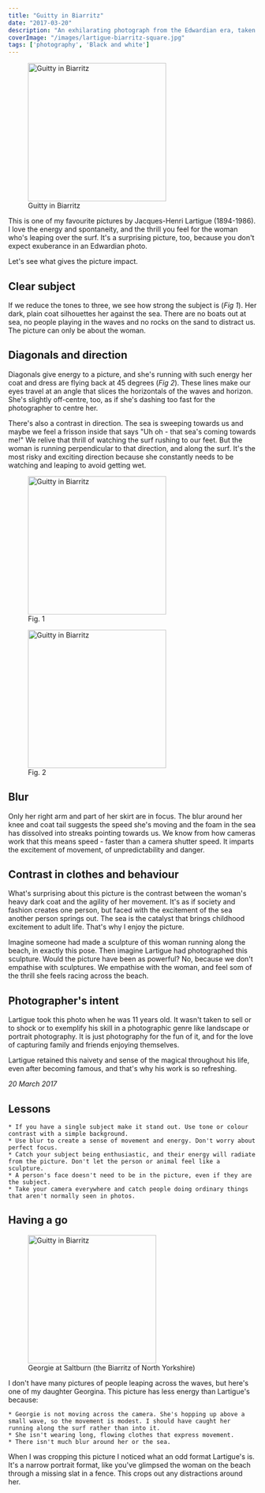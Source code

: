 ```yaml
---
title: "Guitty in Biarritz"
date: "2017-03-20"
description: "An exhilarating photograph from the Edwardian era, taken by Jacques-Henri Lartigue."
coverImage: "/images/lartigue-biarritz-square.jpg"
tags: ['photography', 'Black and white']
---
```


<figure className="md:float-right md:mt-2 md:ml-8 mb-4 text-center">
<img src="/images/lartigue-biarritz-550.jpg" alt="Guitty in Biarritz" width="280" className="block max-sm:mx-auto" />
<figcaption className="max-sm:flex max-sm:justify-center">Guitty in Biarritz</figcaption>
</figure>

This is one of my favourite pictures by Jacques-Henri Lartigue (1894-1986). I love the energy and spontaneity, and the thrill you feel for the woman who's leaping over the surf. It's a surprising picture, too, because you don't expect exuberance in an Edwardian photo.

Let's see what gives the picture impact.

## Clear subject

If we reduce the tones to three, we see how strong the subject is (*Fig 1*). Her dark, plain coat silhouettes her against the sea. There are no boats out at sea, no people playing in the waves and no rocks on the sand to distract us. The picture can only be about the woman.

## Diagonals and direction

Diagonals give energy to a picture, and she's running with such energy her coat and dress are flying back at 45 degrees (*Fig 2*). These lines make our eyes travel at an angle that slices the horizontals of the waves and horizon. She's slightly off-centre, too, as if she's dashing too fast for the photographer to centre her.

There's also a contrast in direction. The sea is sweeping towards us and maybe we feel a frisson inside that says "Uh oh - that sea's coming towards me!" We relive that thrill of watching the surf rushing to our feet. But the woman is running perpendicular to that direction, and along the surf. It's the most risky and exciting direction because she constantly needs to be watching and leaping to avoid getting wet.

<div className="grid md:grid-cols-2 items-center justify-items-center">
<figure className="text-center mb-0">
<img src="/images/lartigue-biarritz-tone.jpg" alt="Guitty in Biarritz" width="280" />
<figcaption>Fig. 1</figcaption>
</figure>
<figure className="text-center mb-0">
<img src="/images/lartigue-biarritz-line.jpg" alt="Guitty in Biarritz" width="280" />
<figcaption>Fig. 2</figcaption>
</figure>
</div>

## Blur

Only her right arm and part of her skirt are in focus. The blur around her knee and coat tail suggests the speed she's moving and the foam in the sea has dissolved into streaks pointing towards us. We know from how cameras work that this means speed - faster than a camera shutter speed. It imparts the excitement of movement, of unpredictability and danger.

## Contrast in clothes and behaviour

What's surprising about this picture is the contrast between the woman's heavy dark coat and the agility of her movement. It's as if society and fashion creates one person, but faced with the excitement of the sea another person springs out. The sea is the catalyst that brings childhood excitement to adult life. That's why I enjoy the picture.

Imagine someone had made a sculpture of this woman running along the beach, in exactly this pose. Then imagine Lartigue had photographed this sculpture. Would the picture have been as powerful? No, because we don't empathise with sculptures. We empathise with the woman, and feel som of the thrill she feels racing across the beach.

## Photographer's intent

Lartigue took this photo when he was 11 years old. It wasn't taken to sell or to shock or to exemplify his skill in a photographic genre like landscape or portrait photography. It is just photography for the fun of it, and for the love of capturing family and friends enjoying themselves.

Lartigue retained this naivety and sense of the magical throughout his life, even after becoming famous, and that's why his work is so refreshing.

*20 March 2017*

<div className="border border-dotted p-6 my-12 border-zinc-600">
<h2 className="mt-0 text-magenta">Lessons</h2>

    * If you have a single subject make it stand out. Use tone or colour contrast with a simple background.
    * Use blur to create a sense of movement and energy. Don't worry about perfect focus.
    * Catch your subject being enthusiastic, and their energy will radiate from the picture. Don't let the person or animal feel like a sculpture.
    * A person's face doesn't need to be in the picture, even if they are the subject.
    * Take your camera everywhere and catch people doing ordinary things that aren't normally seen in photos.
</div>

<div className="bg-zinc-800 border p-6 my-12 leading-5 text-sm text-zinc-50 marker:text-zinc-50">
<h2 className="mt-0 text-zinc-50">Having a go</h2>
<figure className="md:float-right md:mt-2 md:ml-8 mb-4 text-center">
<img src="/images/lartigue-biarritz-go.jpg" alt="Guitty in Biarritz" width="260" className="block mx-auto border border-zinc-500" />
<figcaption className="max-sm:flex max-sm:justify-center text-zinc-50">Georgie at Saltburn (the Biarritz of North Yorkshire)</figcaption>
</figure>

I don't have many pictures of people leaping across the waves, but here's one of my daughter Georgina. This picture has less energy than Lartigue's because:

    * Georgie is not moving across the camera. She's hopping up above a small wave, so the movement is modest. I should have caught her running along the surf rather than into it.
    * She isn't wearing long, flowing clothes that express movement.
    * There isn't much blur around her or the sea.

When I was cropping this picture I noticed what an odd format Lartigue's is. It's a narrow portrait format, like you've glimpsed the woman on the beach through a missing slat in a fence. This crops out any distractions around her.
</div>
